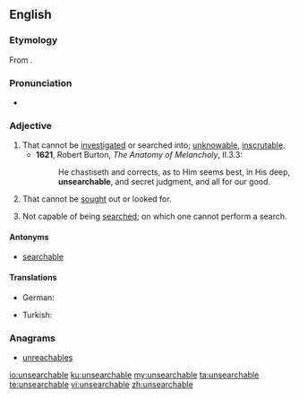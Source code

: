 ==English==
===Etymology===
From {{prefix|un|searchable}}.

===Pronunciation===
*{{a|UK}} {{IPA|/ʌnˈsəːtʃəb(ə)l/}}

===Adjective===
{{en-adj}}

# That cannot be [[investigated]] or searched into; [[unknowable]], [[inscrutable]].
#*'''1621''', Robert Burton, ''The Anatomy of Melancholy'', II.3.3:
#*:He chastiseth and corrects, as to Him seems best, in His deep, '''unsearchable''', and secret judgment, and all for our good.
# That cannot be [[sought]] out or looked for.
# {{context|computing|lang=en}} Not capable of being [[search]]ed; on which one cannot perform a search.

====Antonyms====
* [[searchable]]

====Translations====
{{trans-top}}
* German: {{t|de|undurchsuchbar}}
{{trans-mid}}
* Turkish: {{t|tr|aranamaz}}
{{trans-bottom}}

===Anagrams===
* [[unreachables#English|unreachables]]

[[io:unsearchable]]
[[ku:unsearchable]]
[[my:unsearchable]]
[[ta:unsearchable]]
[[te:unsearchable]]
[[vi:unsearchable]]
[[zh:unsearchable]]